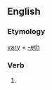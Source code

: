 ==English==

===Etymology===
[[vary]] + [[-eth]]

===Verb===
{{infl|en|verb form}}

# {{archaic third-person singular of|vary}}